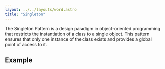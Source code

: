```yaml
---
layout: ../../layouts/word.astro
title: "Singleton"
---
```

The Singleton Pattern is a design paradigm in object-oriented programming that restricts the instantiation of a class to a single object. This pattern ensures that only one instance of the class exists and provides a global point of access to it.

## Example